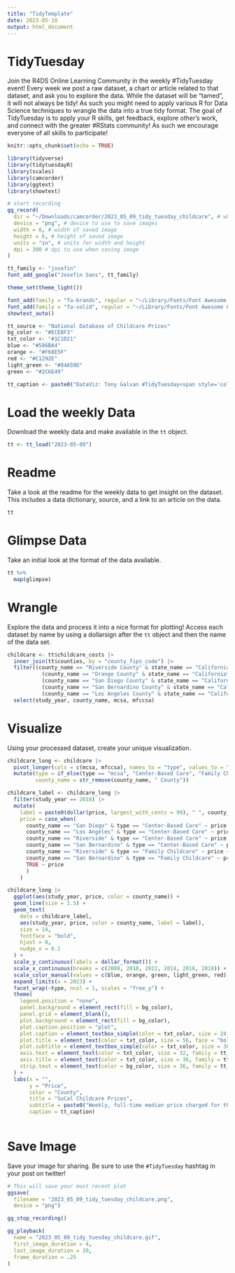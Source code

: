 ```yaml
---
title: "TidyTemplate"
date: 2023-05-10
output: html_document
---
```


# TidyTuesday

Join the R4DS Online Learning Community in the weekly #TidyTuesday event!
Every week we post a raw dataset, a chart or article related to that dataset, and ask you to explore the data.
While the dataset will be “tamed”, it will not always be tidy! As such you might need to apply various R for Data Science techniques to wrangle the data into a true tidy format.
The goal of TidyTuesday is to apply your R skills, get feedback, explore other’s work, and connect with the greater #RStats community!
As such we encourage everyone of all skills to participate!

```r

knitr::opts_chunk$set(echo = TRUE)

library(tidyverse)
library(tidytuesdayR)
library(scales)
library(camcorder)
library(ggtext)
library(showtext)

# start recording
gg_record(
  dir = "~/Downloads/camcorder/2023_05_09_tidy_tuesday_childcare", # where to save the recording
  device = "png", # device to use to save images
  width = 6, # width of saved image
  height = 6, # height of saved image
  units = "in", # units for width and height
  dpi = 300 # dpi to use when saving image
)

tt_family <- "josefin"
font_add_google("Josefin Sans", tt_family)

theme_set(theme_light())

font_add(family = "fa-brands", regular = "~/Library/Fonts/Font Awesome 6 Brands-Regular-400.otf")
font_add(family = "fa-solid", regular = "~/Library/Fonts/Font Awesome 6 Free-Solid-900.otf")
showtext_auto()

tt_source <- "National Database of Childcare Prices"
bg_color <- "#ECEBF3"
txt_color <- "#1C1D21"
blue <- "#586BA4"
orange <- "#F68E5F"
red <- "#C1292E"
light_green <- "#84A59D"
green <- "#2C6E49"

tt_caption <- paste0("DataViz: Tony Galvan #TidyTuesday<span style='color:", bg_color, ";'>..</span><span style='font-family:fa-solid;color:", txt_color, ";'>&#xf0ce;</span><span style='color:", bg_color, ";'>.</span><span style='color:", txt_color, ";'>", tt_source, "</span><span style='color:", bg_color, ";'>..</span><span style='font-family:fa-brands;color:", txt_color, ";'>&#xf099;</span><span style='color:", bg_color, ";'>.</span><span style='color:", txt_color, ";'>@GDataScience1</span><span style='color:", bg_color, ";'>..</span><span style='font-family:fa-brands;color:", txt_color, ";'>&#xf09b;</span><span style='color:", bg_color, ";'>.</span><span style='color:", txt_color, ";'>GDataScience</span><span style='color:", bg_color, ";'>..</span>")

```

# Load the weekly Data

Download the weekly data and make available in the `tt` object.

```r

tt <- tt_load("2023-05-09")

```


# Readme

Take a look at the readme for the weekly data to get insight on the dataset.
This includes a data dictionary, source, and a link to an article on the data.

```r

tt

```


# Glimpse Data

Take an initial look at the format of the data available.

```r

tt %>% 
  map(glimpse)

```

# Wrangle

Explore the data and process it into a nice format for plotting! Access each dataset by name by using a dollarsign after the `tt` object and then the name of the data set.

```r

childcare <- tt$childcare_costs |> 
  inner_join(tt$counties, by = "county_fips_code") |> 
  filter((county_name == "Riverside County" & state_name == "California") |
           (county_name == "Orange County" & state_name == "California") |
           (county_name == "San Diego County" & state_name == "California") |
           (county_name == "San Bernardino County" & state_name == "California") |
           (county_name == "Los Angeles County" & state_name == "California")) |> 
  select(study_year, county_name, mcsa, mfccsa)

```


# Visualize

Using your processed dataset, create your unique visualization.

```r

childcare_long <- childcare |> 
  pivot_longer(cols = c(mcsa, mfccsa), names_to = "type", values_to = "price") |> 
  mutate(type = if_else(type == "mcsa", "Center-Based Care", "Family Childcare"),
         county_name = str_remove(county_name, " County"))

childcare_label <- childcare_long |> 
  filter(study_year == 2018) |> 
  mutate(
    label = paste0(dollar(price, largest_with_cents = 99), " ", county_name),
    price = case_when(
      county_name == "San Diego" & type == "Center-Based Care" ~ price + 3.5,
      county_name == "Los Angeles" & type == "Center-Based Care" ~ price - 3.5,
      county_name == "Riverside" & type == "Center-Based Care" ~ price + 2.5,
      county_name == "San Bernardino" & type == "Center-Based Care" ~ price - 2.5,
      county_name == "Riverside" & type == "Family Childcare" ~ price + 1,
      county_name == "San Bernardino" & type == "Family Childcare" ~ price - 1.5,
      TRUE ~ price
      )
    )

childcare_long |> 
  ggplot(aes(study_year, price, color = county_name)) +
  geom_line(size = 1.5) +
  geom_text(
    data = childcare_label, 
    aes(study_year, price, color = county_name, label = label),
    size = 14,
    fontface = "bold",
    hjust = 0,
    nudge_x = 0.1
  ) +
  scale_y_continuous(labels = dollar_format()) +
  scale_x_continuous(breaks = c(2008, 2010, 2012, 2014, 2016, 2018)) +
  scale_color_manual(values = c(blue, orange, green, light_green, red)) +
  expand_limits(x = 2023) +
  facet_wrap(~type, ncol = 1, scales = "free_y") +
  theme(
    legend.position = "none",
    panel.background = element_rect(fill = bg_color),
    panel.grid = element_blank(),
    plot.background = element_rect(fill = bg_color),
    plot.caption.position = "plot",
    plot.caption = element_textbox_simple(color = txt_color, size = 24, family = tt_family),
    plot.title = element_text(color = txt_color, size = 56, face = "bold", family = tt_family),
    plot.subtitle = element_textbox_simple(color = txt_color, size = 36, family = tt_family, lineheight = 0.4),
    axis.text = element_text(color = txt_color, size = 32, family = tt_family),
    axis.title = element_text(color = txt_color, size = 36, family = tt_family),
    strip.text = element_text(color = bg_color, size = 36, family = tt_family)
  ) +
  labs(x = "",
       y = "Price",
       color = "County",
       title = "SoCal Childcare Prices",
       subtitle = paste0("Weekly, full-time median price charged for those who are school age\n<span style = 'color:", green, ";'>**Riverside**</span> and <span style = 'color:", light_green, ";'>**San Bernardino**</span> counties have the lowest prices"),
       caption = tt_caption)
  
```

# Save Image

Save your image for sharing. Be sure to use the `#TidyTuesday` hashtag in your post on twitter! 

```r

# This will save your most recent plot
ggsave(
  filename = "2023_05_09_tidy_tuesday_childcare.png",
  device = "png")

gg_stop_recording()

gg_playback(
  name = "2023_05_09_tidy_tuesday_childcare.gif",
  first_image_duration = 4,
  last_image_duration = 20,
  frame_duration = .25
)

```
